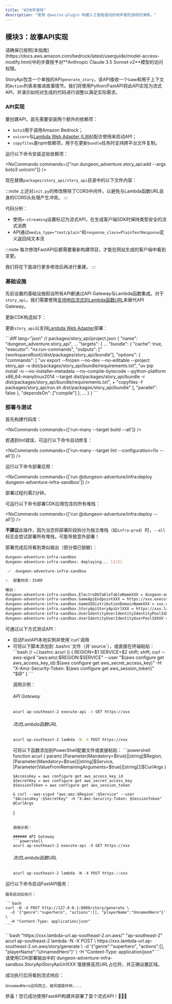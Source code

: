 ```yaml
---
title: "AI地牢游戏"
description: "使用 @aws/nx-plugin 构建人工智能驱动的地牢冒险游戏的演练。"
---
```






## 模块3：故事API实现

<Aside type="caution">
请确保已按照[本指南](https://docs.aws.amazon.com/bedrock/latest/userguide/model-access-modify.html)中的步骤授予对**Anthropic Claude 3.5 Sonnet v2**模型的访问权限。
</Aside>

StoryApi包含一个单独的API`generate_story`，该API接收一个`Game`和用于上下文的`Action`列表来推进故事情节。我们将使用Python/FastAPI将此API实现为流式API，并演示如何对生成的代码进行调整以满足实际需求。

### API实现

要创建API，首先需要安装两个额外的依赖项：

- `boto3`用于调用Amazon Bedrock；
- `uvicorn`与[Lambda Web Adapter (LWA)](https://github.com/awslabs/aws-lambda-web-adapter)配合使用来启动API；
- `copyfiles`是npm依赖项，用于在更新`bundle`任务时支持跨平台文件复制。

运行以下命令安装这些依赖项：

<NxCommands commands={["run dungeon_adventure.story_api:add --args boto3 uvicorn"]} />
<InstallCommand pkg="copyfiles" dev />

现在替换`packages/story_api/story_api`目录中的以下文件内容：

<Tabs>
<TabItem label="main.py">
<E2ECode path="dungeon-adventure/3/main.py.template" lang="python" />
</TabItem>
<TabItem label="init.py">
<E2ECode path="dungeon-adventure/3/init.py.template" lang="python" />

:::note
上述对`init.py`的修改移除了CORS中间件，以避免与Lambda函数URL自身的CORS头处理产生冲突。
:::

</TabItem>
</Tabs>

代码分析：

- 使用`x-streaming`设置标记为流式API，在生成客户端SDK时保持类型安全的流式消费
- API通过`media_type="text/plain"`和`response_class=PlainTextResponse`定义返回纯文本流

:::note
每次修改FastAPI后都需要重新构建项目，才能在网站生成的客户端中看到变更。

我们将在下面进行更多修改后再进行重建。
:::

### 基础设施

先前设置的<Link path="get_started/tutorials/dungeon-game/1#game-ui-infrastructure">基础设施</Link>假设所有API都通过API Gateway与Lambda函数集成。对于`story_api`，我们需要使用[支持响应流式的Lambda函数URL](https://docs.aws.amazon.com/lambda/latest/dg/configuration-response-streaming.html)来替代API Gateway。

更新CDK构造如下：

<Tabs>
<TabItem label="story-api.ts">
<E2ECode path="dungeon-adventure/3/story-api.ts.template" lang="typescript" />
</TabItem>
<TabItem label="application-stack.ts">
<E2EDiff before="dungeon-adventure/2/stacks/application-stack.ts.template" after="dungeon-adventure/3/application-stack.ts.template" lang="typescript" />
</TabItem>
</Tabs>

更新`story_api`以支持[Lambda Web Adapter](https://github.com/awslabs/aws-lambda-web-adapter)部署：

<Tabs>
<TabItem label="run.sh">
<E2ECode path="dungeon-adventure/3/run.sh.template" lang="bash" />
</TabItem>
<TabItem label="project.json">
```diff lang="json"
// packages/story_api/project.json
{
  "name": "dungeon_adventure.story_api",
  ...
  "targets": {
    ...
    "bundle": {
      "cache": true,
      "executor": "nx:run-commands",
      "outputs": ["{workspaceRoot}/dist/packages/story_api/bundle"],
      "options": {
        "commands": [
          "uv export --frozen --no-dev --no-editable --project story_api -o dist/packages/story_api/bundle/requirements.txt",
          "uv pip install -n --no-installer-metadata --no-compile-bytecode --python-platform x86_64-manylinux2014 --target dist/packages/story_api/bundle -r dist/packages/story_api/bundle/requirements.txt",
+          "copyfiles -f packages/story_api/run.sh dist/packages/story_api/bundle"
        ],
        "parallel": false
      },
      "dependsOn": ["compile"]
    },
    ...
  }
}
```
</TabItem>
</Tabs>

### 部署与测试

首先构建代码库：

<NxCommands commands={['run-many --target build --all']} />

<Aside type="tip">
若遇到lint错误，可运行以下命令自动修复：

<NxCommands commands={['run-many --target lint --configuration=fix --all']} />
</Aside>

运行以下命令部署应用：

<NxCommands commands={['run @dungeon-adventure/infra:deploy dungeon-adventure-infra-sandbox']} />

部署过程约需2分钟。

<Drawer title="部署命令" trigger="点击查看同时部署所有堆栈的详细信息">

可运行以下命令部署CDK应用包含的所有堆栈：

<NxCommands commands={['run @dungeon-adventure/infra:deploy --all']} />

**不建议**此操作，因为当您将部署阶段拆分为独立堆栈（如`infra-prod`）时，`--all`标志会尝试部署所有堆栈，可能导致意外部署！

</Drawer>

部署完成后将看到类似输出（部分值已脱敏）：

```bash
dungeon-adventure-infra-sandbox
dungeon-adventure-infra-sandbox: deploying... [2/2]

 ✅  dungeon-adventure-infra-sandbox

✨  部署时间：354秒

输出：
dungeon-adventure-infra-sandbox.ElectroDbTableTableNameXXX = dungeon-adventure-infra-sandbox-ElectroDbTableXXX-YYY
dungeon-adventure-infra-sandbox.GameApiEndpointXXX = https://xxx.execute-api.region.amazonaws.com/prod/
dungeon-adventure-infra-sandbox.GameUIDistributionDomainNameXXX = xxx.cloudfront.net
dungeon-adventure-infra-sandbox.StoryApiStoryApiUrlXXX = https://xxx.lambda-url.ap-southeast-2.on.aws/
dungeon-adventure-infra-sandbox.UserIdentityUserIdentityIdentityPoolIdXXX = region:xxx
dungeon-adventure-infra-sandbox.UserIdentityUserIdentityUserPoolIdXXX = region_xxx
```

可通过以下方式测试API：
<ul>
<li>启动FastAPI本地实例并使用`curl`调用</li>
<li>
<Drawer title="启用Sigv4签名的curl" trigger="直接调用已部署API（使用Sigv4签名curl）">

<Tabs>
  <TabItem label="Bash/Linux/macOS">
可将以下脚本添加到`.bashrc`文件（并`source`），或直接在终端粘贴：
```bash
// ~/.bashrc
acurl () {
    REGION=$1
    SERVICE=$2
    shift; shift;
    curl --aws-sigv4 "aws:amz:$REGION:$SERVICE" --user "$(aws configure get aws_access_key_id):$(aws configure get aws_secret_access_key)" -H "X-Amz-Security-Token: $(aws configure get aws_session_token)" "$@"
}
```

调用示例：

###### API Gateway
```bash
acurl ap-southeast-2 execute-api -X GET https://xxx
```

###### 流式Lambda函数URL
```bash
acurl ap-southeast-2 lambda -N -X POST https://xxx
```
  </TabItem>
  <TabItem label="Windows PowerShell">
可将以下函数添加到PowerShell配置文件或直接粘贴：
```powershell
function acurl {
    param(
        [Parameter(Mandatory=$true)][string]$Region,
        [Parameter(Mandatory=$true)][string]$Service,
        [Parameter(ValueFromRemainingArguments=$true)][string[]]$CurlArgs
    )
    
    $AccessKey = aws configure get aws_access_key_id
    $SecretKey = aws configure get aws_secret_access_key
    $SessionToken = aws configure get aws_session_token
    
    & curl --aws-sigv4 "aws:amz:$Region`:$Service" --user "$AccessKey`:$SecretKey" -H "X-Amz-Security-Token: $SessionToken" @CurlArgs
}
```

调用示例：

###### API Gateway
```powershell
acurl ap-southeast-2 execute-api -X GET https://xxx
```

###### 流式Lambda函数URL
```powershell
acurl ap-southeast-2 lambda -N -X POST https://xxx
```
  </TabItem>
</Tabs>

</Drawer>
</li>
</ul>

<Tabs>
  <TabItem label="本地">
  运行以下命令启动FastAPI服务：
    <NxCommands commands={["run dungeon_adventure.story_api:serve"]} />

    服务启动后执行：
    
    ```bash
    curl -N -X POST http://127.0.0.1:8000/story/generate \
      -d '{"genre":"superhero", "actions":[], "playerName":"UnnamedHero"}' \
      -H "Content-Type: application/json"
    ```
  </TabItem>
  <TabItem label="已部署">
```bash "https://xxx.lambda-url.ap-southeast-2.on.aws/" "ap-southeast-2"
acurl ap-southeast-2 lambda -N -X POST \
  https://xxx.lambda-url.ap-southeast-2.on.aws/story/generate \
  -d '{"genre":"superhero", "actions":[], "playerName":"UnnamedHero"}' \
  -H "Content-Type: application/json"
```
    <Aside type="caution">
    请使用CDK部署输出中的`dungeon-adventure-infra-sandbox.StoryApiStoryApiUrlXXX`值替换高亮URL占位符，并正确设置区域。
    </Aside>
  </TabItem>
</Tabs>

成功执行后将看到流式响应：

```
UnnamedHero迎风而立，披风猎猎作响....
```

恭喜！您已成功使用FastAPI构建并部署了首个流式API！🎉🎉🎉